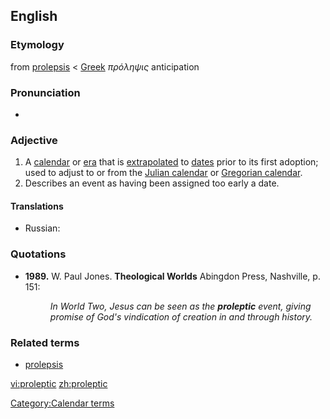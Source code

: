 ==English==

===Etymology===
from [[prolepsis]] < [[Greek]] ''πρόληψις'' anticipation

===Pronunciation===
* {{IPA|/pɹoʊˈlɛptɪk/}}

===Adjective===
{{en-adj}}

# A  [[calendar]] or [[era]] that is [[extrapolated]] to [[dates]] prior to its first adoption; used to adjust to or from the [[Julian calendar]] or [[Gregorian calendar]].
# Describes an event as having been assigned too early a date.

====Translations====
{{trans-top|a calendar extrapolated to dates prior to its first adoption}}
{{trans-mid}}
{{trans-bottom}}
{{trans-top|having been assigned too early a date}}
* Russian: {{t|ru|преждевременный|sc=Cyrl}}
{{trans-mid}}
{{trans-bottom}}

===Quotations===
* '''1989.''' W. Paul Jones. '''Theological Worlds''' Abingdon Press, Nashville, p. 151:
*: ''In World Two, Jesus can be seen as the '''proleptic''' event, giving promise of God's vindication of creation in and through history.''

===Related terms===
* [[prolepsis]]

[[Category:Calendar terms]]

[[vi:proleptic]]
[[zh:proleptic]]